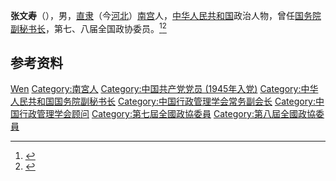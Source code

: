 '''张文寿'''（{{bd|1926年|10月|2009年|12月28日}}），男，[[直隶|直隶]]（今[[河北|河北]]）[[南宫市|南宫]]人，[[中华人民共和国|中华人民共和国]]政治人物，曾任[[国务院副秘书长|国务院副秘书长]]，第七、八届全国政协委员。<ref>{{Cite book|title=历届全国政协委员人名辞典|author=|publisher=中国国际广播出版社|year=1996|isbn=9787507813746|location=北京|pages=286}}</ref><ref>{{Cite book|title=中国共产党名人录|author=于俊道主编|publisher=四川人民出版社|year=1997|isbn=|location=成都|pages=}}</ref>

== 参考资料 ==
{{reflist}}

{{Navboxes
| title  = 张文寿在[[中国行政管理学会|中国行政管理学会]]的职务
| list1  =
{{中国行政管理学会第一届理事会}}
{{中国行政管理学会第二届理事会}}
{{中国行政管理学会第三届理事会}}
{{中国行政管理学会第四届理事会}}
{{中国行政管理学会第五届理事会}}
}}

{{Authority control}}
{{DEFAULTSORT:Zhang张}}
[[Category:张姓|Wen]]
[[Category:南宮人|Category:南宮人]]
[[Category:中国共产党党员_(1945年入党)|Category:中国共产党党员 (1945年入党)]]
[[Category:中华人民共和国国务院副秘书长|Category:中华人民共和国国务院副秘书长]]
[[Category:中国行政管理学会常务副会长|Category:中国行政管理学会常务副会长]]
[[Category:中国行政管理学会顾问|Category:中国行政管理学会顾问]]
[[Category:第七屆全國政協委員|Category:第七屆全國政協委員]]
[[Category:第八屆全國政協委員|Category:第八屆全國政協委員]]

{{中国人物小作品}}